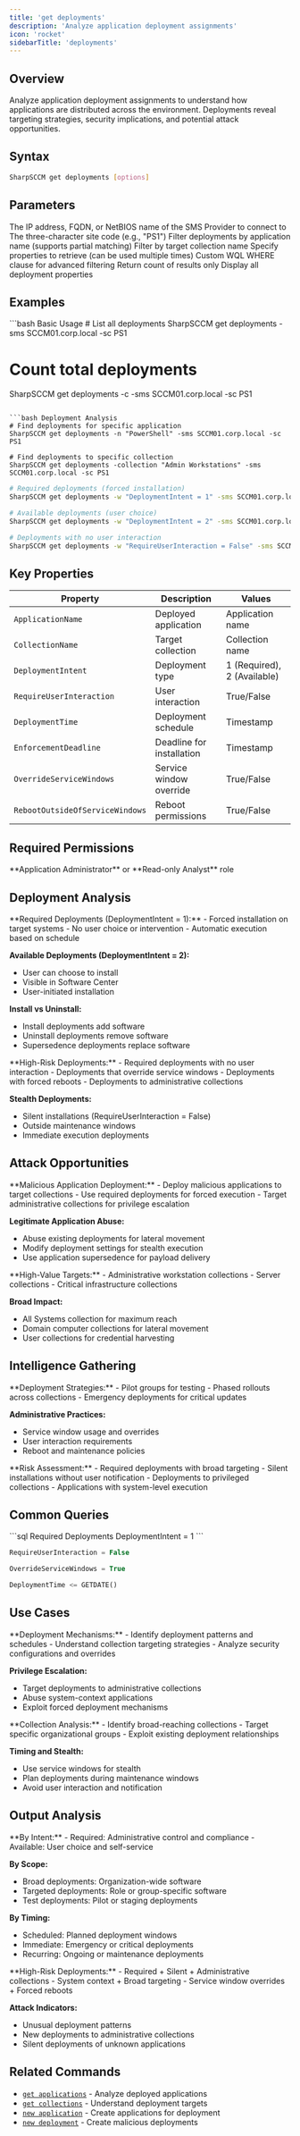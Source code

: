 ```yaml
---
title: 'get deployments'
description: 'Analyze application deployment assignments'
icon: 'rocket'
sidebarTitle: 'deployments'
---
```


## Overview

Analyze application deployment assignments to understand how applications are distributed across the environment. Deployments reveal targeting strategies, security implications, and potential attack opportunities.

## Syntax

```bash
SharpSCCM get deployments [options]
```

## Parameters

<ParamField path="sms-provider" type="string">
  The IP address, FQDN, or NetBIOS name of the SMS Provider to connect to
</ParamField>

<ParamField path="site-code" type="string">
  The three-character site code (e.g., "PS1")
</ParamField>

<ParamField path="name" type="string">
  Filter deployments by application name (supports partial matching)
</ParamField>

<ParamField path="collection" type="string">
  Filter by target collection name
</ParamField>

<ParamField path="properties" type="string">
  Specify properties to retrieve (can be used multiple times)
</ParamField>

<ParamField path="where-condition" type="string">
  Custom WQL WHERE clause for advanced filtering
</ParamField>

<ParamField path="count" type="boolean">
  Return count of results only
</ParamField>

<ParamField path="verbose" type="boolean">
  Display all deployment properties
</ParamField>

## Examples

<CodeGroup>
```bash Basic Usage
# List all deployments
SharpSCCM get deployments -sms SCCM01.corp.local -sc PS1

# Count total deployments
SharpSCCM get deployments -c -sms SCCM01.corp.local -sc PS1
```

```bash Deployment Analysis
# Find deployments for specific application
SharpSCCM get deployments -n "PowerShell" -sms SCCM01.corp.local -sc PS1

# Find deployments to specific collection
SharpSCCM get deployments -collection "Admin Workstations" -sms SCCM01.corp.local -sc PS1
```

```bash Security Analysis
# Required deployments (forced installation)
SharpSCCM get deployments -w "DeploymentIntent = 1" -sms SCCM01.corp.local -sc PS1

# Available deployments (user choice)
SharpSCCM get deployments -w "DeploymentIntent = 2" -sms SCCM01.corp.local -sc PS1

# Deployments with no user interaction
SharpSCCM get deployments -w "RequireUserInteraction = False" -sms SCCM01.corp.local -sc PS1
```
</CodeGroup>

## Key Properties

| Property | Description | Values |
|----------|-------------|--------|
| `ApplicationName` | Deployed application | Application name |
| `CollectionName` | Target collection | Collection name |
| `DeploymentIntent` | Deployment type | 1 (Required), 2 (Available) |
| `RequireUserInteraction` | User interaction | True/False |
| `DeploymentTime` | Deployment schedule | Timestamp |
| `EnforcementDeadline` | Deadline for installation | Timestamp |
| `OverrideServiceWindows` | Service window override | True/False |
| `RebootOutsideOfServiceWindows` | Reboot permissions | True/False |

## Required Permissions

<Info>
  **Application Administrator** or **Read-only Analyst** role
</Info>

## Deployment Analysis

<Accordion title="Deployment Types">
  **Required Deployments (DeploymentIntent = 1):**
  - Forced installation on target systems
  - No user choice or intervention
  - Automatic execution based on schedule

  **Available Deployments (DeploymentIntent = 2):**
  - User can choose to install
  - Visible in Software Center
  - User-initiated installation

  **Install vs Uninstall:**
  - Install deployments add software
  - Uninstall deployments remove software
  - Supersedence deployments replace software
</Accordion>

<Accordion title="Security Implications">
  **High-Risk Deployments:**
  - Required deployments with no user interaction
  - Deployments that override service windows
  - Deployments with forced reboots
  - Deployments to administrative collections

  **Stealth Deployments:**
  - Silent installations (RequireUserInteraction = False)
  - Outside maintenance windows
  - Immediate execution deployments
</Accordion>

## Attack Opportunities

<Accordion title="Deployment Abuse">
  **Malicious Application Deployment:**
  - Deploy malicious applications to target collections
  - Use required deployments for forced execution
  - Target administrative collections for privilege escalation

  **Legitimate Application Abuse:**
  - Abuse existing deployments for lateral movement
  - Modify deployment settings for stealth execution
  - Use application supersedence for payload delivery
</Accordion>

<Accordion title="Collection Targeting">
  **High-Value Targets:**
  - Administrative workstation collections
  - Server collections
  - Critical infrastructure collections

  **Broad Impact:**
  - All Systems collection for maximum reach
  - Domain computer collections for lateral movement
  - User collections for credential harvesting
</Accordion>

## Intelligence Gathering

<Accordion title="Organizational Patterns">
  **Deployment Strategies:**
  - Pilot groups for testing
  - Phased rollouts across collections
  - Emergency deployments for critical updates

  **Administrative Practices:**
  - Service window usage and overrides
  - User interaction requirements
  - Reboot and maintenance policies
</Accordion>

<Accordion title="Security Analysis">
  **Risk Assessment:**
  - Required deployments with broad targeting
  - Silent installations without user notification
  - Deployments to privileged collections
  - Applications with system-level execution
</Accordion>

## Common Queries

<CodeGroup>
```sql Required Deployments
DeploymentIntent = 1
```

```sql Silent Installations
RequireUserInteraction = False
```

```sql Service Window Overrides
OverrideServiceWindows = True
```

```sql Immediate Deployments
DeploymentTime <= GETDATE()
```
</CodeGroup>

## Use Cases

<Accordion title="Attack Vector Analysis">
  **Deployment Mechanisms:**
  - Identify deployment patterns and schedules
  - Understand collection targeting strategies
  - Analyze security configurations and overrides

  **Privilege Escalation:**
  - Target deployments to administrative collections
  - Abuse system-context applications
  - Exploit forced deployment mechanisms
</Accordion>

<Accordion title="Lateral Movement Planning">
  **Collection Analysis:**
  - Identify broad-reaching collections
  - Target specific organizational groups
  - Exploit existing deployment relationships

  **Timing and Stealth:**
  - Use service windows for stealth
  - Plan deployments during maintenance windows
  - Avoid user interaction and notification
</Accordion>

## Output Analysis

<Accordion title="Deployment Patterns">
  **By Intent:**
  - Required: Administrative control and compliance
  - Available: User choice and self-service

  **By Scope:**
  - Broad deployments: Organization-wide software
  - Targeted deployments: Role or group-specific software
  - Test deployments: Pilot or staging deployments

  **By Timing:**
  - Scheduled: Planned deployment windows
  - Immediate: Emergency or critical deployments
  - Recurring: Ongoing or maintenance deployments
</Accordion>

<Accordion title="Security Considerations">
  **High-Risk Deployments:**
  - Required + Silent + Administrative collections
  - System context + Broad targeting
  - Service window overrides + Forced reboots

  **Attack Indicators:**
  - Unusual deployment patterns
  - New deployments to administrative collections
  - Silent deployments of unknown applications
</Accordion>

## Related Commands

- [`get applications`](/commands/get/applications) - Analyze deployed applications
- [`get collections`](/commands/get/collections) - Understand deployment targets
- [`new application`](/commands/new/application) - Create applications for deployment
- [`new deployment`](/commands/new/deployment) - Create malicious deployments